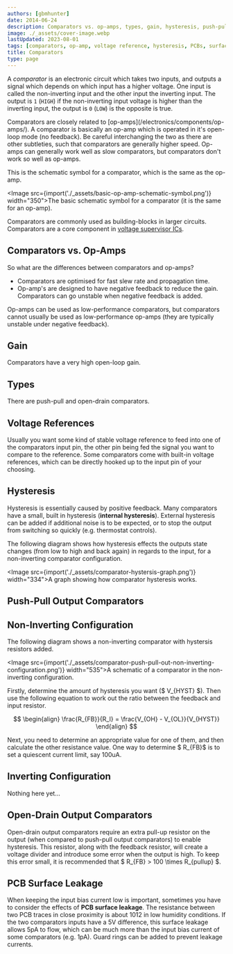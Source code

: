 ```yaml
---
authors: [gbmhunter]
date: 2014-06-24
description: Comparators vs. op-amps, types, gain, hysteresis, push-pull and open-drain output comparators, non-inverting and inverting configurations, PCB surface leakage and more info about the comparators.
image: ./_assets/cover-image.webp
lastUpdated: 2023-08-01
tags: [comparators, op-amp, voltage reference, hysteresis, PCBs, surface leakage, non-inverting, inverting]
title: Comparators
type: page
---
```


A _comparator_ is an electronic circuit which takes two inputs, and outputs a signal which depends on which input has a higher voltage. One input is called the non-inverting input and the other input the inverting input. The output is `1` (`HIGH`) if the non-inverting input voltage is higher than the inverting input, the output is `0` (`LOW`) is the opposite is true.

<Aside type="tip">
Comparators are closely related to [op-amps](/electronics/components/op-amps/). A comparator is basically an op-amp which is operated in it's open-loop mode (no feedback). Be careful interchanging the two as there are other subtleties, such that comparators are generally higher speed. Op-amps can generally work well as slow comparators, but comparators don't work so well as op-amps.
</Aside>

This is the schematic symbol for a comparator, which is the same as the op-amp.

<Image src={import('./_assets/basic-op-amp-schematic-symbol.png')} width="350">The basic schematic symbol for a comparator (it is the same for an op-amp).</Image>

Comparators are commonly used as building-blocks in larger circuits. Comparators are a core component in [voltage supervisor ICs](/electronics/components/voltage-supervisors/).

## Comparators vs. Op-Amps

So what are the differences between comparators and op-amps?

* Comparators are optimised for fast slew rate and propagation time.
* Op-amp's are designed to have negative feedback to reduce the gain. Comparators can go unstable when negative feedback is added.

Op-amps can be used as low-performance comparators, but comparators cannot usually be used as low-performance op-amps (they are typically unstable under negative feedback).

## Gain

Comparators have a very high open-loop gain.

## Types

There are push-pull and open-drain comparators.

## Voltage References

Usually you want some kind of stable voltage reference to feed into one of the comparators input pin, the other pin being fed the signal you want to compare to the reference. Some comparators come with built-in voltage references, which can be directly hooked up to the input pin of your choosing.

## Hysteresis

Hysteresis is essentially caused by positive feedback. Many comparators have a small, built in hysteresis (**internal hysteresis**). External hysteresis can be added if additional noise is to be expected, or to stop the output from switching so quickly (e.g. thermostat controls).

The following diagram shows how hysteresis effects the outputs state changes (from low to high and back again) in regards to the input, for a non-inverting comparator configuration.

<Image src={import('./_assets/comparator-hystersis-graph.png')} width="334">A graph showing how comparator hysteresis works.</Image>

## Push-Pull Output Comparators

## Non-Inverting Configuration

The following diagram shows a non-inverting comparator with hystersis resistors added.

<Image src={import('./_assets/comparator-push-pull-out-non-inverting-configuration.png')} width="535">A schematic of a comparator in the non-inverting configuration.</Image>

Firstly, determine the amount of hysteresis you want ($ V_{HYST} $). Then use the following equation to work out the ratio between the feedback and input resistor.

$$
\begin{align}
\frac{R_{FB}}{R_I} = \frac{V_{OH} - V_{OL}}{V_{HYST}}
\end{align}
$$

Next, you need to determine an appropriate value for one of them, and then calculate the other resistance value. One way to determine $ R_{FB}$ is to set a quiescent current limit, say 100uA.

## Inverting Configuration

Nothing here yet...

## Open-Drain Output Comparators

Open-drain output comparators require an extra pull-up resistor on the output (when compared to push-pull output comparators) to enable hysteresis. This resistor, along with the feedback resistor, will create a voltage divider and introduce some error when the output is high. To keep this error small, it is recommended that $ R_{FB} > 100 \times R_{pullup} $.

## PCB Surface Leakage

When keeping the input bias current low is important, sometimes you have to consider the effects of **PCB surface leakage**. The resistance between two PCB traces in close proximity is about 1012 in low humidity conditions. If the two comparators inputs have a 5V difference, this surface leakage allows 5pA to flow, which can be much more than the input bias current of some comparators (e.g. 1pA). Guard rings can be added to prevent leakage currents.

